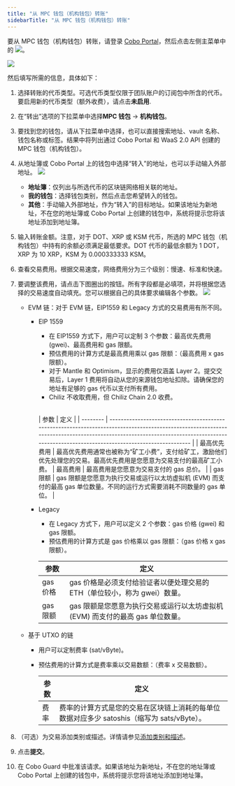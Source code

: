 ```yaml
---
title: "从 MPC 钱包（机构钱包）转账"
sidebarTitle: "从 MPC 钱包（机构钱包）转账"
---
```


要从 MPC 钱包（机构钱包）转账，请登录 [Cobo Portal](https://portal.cobo.com/login)，然后点击左侧主菜单中的 <img src="/cn/images/transfers/transfer-button.svg" className="icon"></img>。

<img src="/cn/images/transfers/transfer-button-location.png" className="screenshot_modal"/>
 

然后填写所需的信息，具体如下：

1. 选择转账的代币类型。可选代币类型仅限于团队账户的订阅包中所含的代币。要启用新的代币类型（额外收费），请点击**未启用**.

2. 在“转出”选项的下拉菜单中选择**MPC 钱包** -> **机构钱包**。

3. 要找到您的钱包，请从下拉菜单中选择，也可以直接搜索地址、vault 名称、钱包名称或标签。结果中将列出通过 Cobo Portal 和 WaaS 2.0 API 创建的 MPC 钱包（机构钱包）。

4. 从地址簿或 Cobo Portal 上的钱包中选择“转入”的地址，也可以手动输入外部地址。
    <img src="/cn/images/transfers/to-address.png" className="screenshot_modal"/>
    - **地址簿**：仅列出与所选代币的区块链网络相关联的地址。
    - **我的钱包**：选择钱包类别，然后点击您希望转入的钱包。
    - **其他**：手动输入外部地址，作为“转入”的目标地址。如果该地址为新地址，不在您的地址簿或 Cobo Portal 上创建的钱包中，系统将提示您将该地址添加到地址簿。
5. 输入转账金额。注意，对于 DOT、XRP 或 KSM 代币，所选的 MPC 钱包（机构钱包）中持有的余额必须满足最低要求。DOT 代币的最低余额为 1 DOT，XRP 为 10 XRP，KSM 为 0.000333333 KSM。
6. 查看交易费用。根据交易速度，网络费用分为三个级别：慢速、标准和快速。
7. 要调整该费用，请点击下图圈出的按钮。所有字段都是必填项，并将根据您选择的交易速度自动填充。您可以根据自己的具体要求编辑各个参数。
    <img src="/cn/images/transfers/customize-fees.png" className="screenshot_modal"/>
    - EVM 链：对于 EVM 链，EIP1559 和 Legacy 方式的交易费用有所不同。
        - EIP 1559
            - 在 EIP1559 方式下，用户可以定制 3 个参数：最高优先费用 (gwei)、最高费用和 gas 限额。
            - 预估费用的计算方式是最高费用乘以 gas 限额：（最高费用 x gas 限额）。
            - 对于 Mantle 和 Optimism，显示的费用仅涵盖 Layer 2。提交交易后，Layer 1 费用将自动从您的来源钱包地址扣除。请确保您的地址有足够的 gas 代币以支付所有费用。
            - Chiliz 不收取费用，但 Chiliz Chain 2.0 收费。

            <a id="eip1559"></a>	
            | 参数        | 定义                                                                                                                                                                                                                             |
            | --------         | -------------------------------------------------------------------------------------------------------------------------------------------------------------------------------------------------------------------------------------  |
            | 最高优先费用 | 最高优先费用通常也被称为“矿工小费”，支付给矿工，激励他们优先处理您的交易。最高优先费用是您愿意为交易支付的最高矿工小费。
            | 最高费用          | 最高费用是您愿意为交易支付的 gas 总价。                                                                                                                                                |
            | gas 限额        | gas 限额是您愿意为执行交易或运行以太坊虚拟机 (EVM) 而支付的最高 gas 单位数量。不同的运行方式需要消耗不同数量的 gas 单位。              |

        - Legacy
            - 在 Legacy 方式下，用户可以定义 2 个参数：gas 价格 (gwei) 和 gas 限额。
            - 预估费用的计算方式是 gas 价格乘以 gas 限额：（gas 价格 x gas 限额）。

            | 参数 | 定义                                                                                                                                                  |
            | --------  | ----------------------------------------------------------------------------------------------------------------------------------------------------------  |
            | gas 价格 | gas 价格是必须支付给验证者以便处理交易的 ETH（单位较小，称为 gwei）数量。                   |
            | gas 限额 | gas 限额是您愿意为执行交易或运行以太坊虚拟机 (EVM) 而支付的最高 gas 单位数量。 |                                                                                              |
    - 基于 UTXO 的链
        - 用户可以定制费率 (sat/vByte)。
        - 预估费用的计算方式是费率乘以交易数额：（费率 x 交易数额）。

            | 参数 | 定义                                                                                                                               |
            | --------  | -----------------------------------------------------------------------------------------------------------------------------------------|
            | 费率  | 费率的计算方式是您的交易在区块链上消耗的每单位数据对应多少 satoshis（缩写为 sats/vByte）。|
8. （可选）为交易添加类别或描述。详情请参见[添加类别和描述](/cn/portal/transfers/add-category)。
9. 点击**提交**。
10. 在 Cobo Guard 中批准该请求。如果该地址为新地址，不在您的地址簿或 Cobo Portal 上创建的钱包中，系统将提示您将该地址添加到地址簿。
